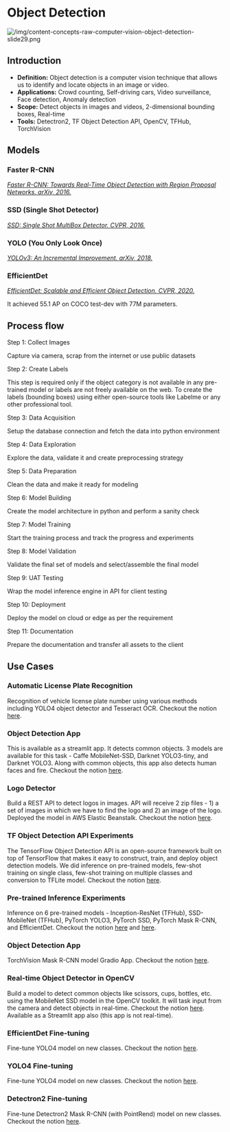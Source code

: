 # Object Detection

![/img/content-concepts-raw-computer-vision-object-detection-slide29.png](/img/content-concepts-raw-computer-vision-object-detection-slide29.png)

## Introduction

- **Definition:** Object detection is a computer vision technique that allows us to identify and locate objects in an image or video.
- **Applications:** Crowd counting, Self-driving cars, Video surveillance, Face detection, Anomaly detection
- **Scope:** Detect objects in images and videos, 2-dimensional bounding boxes, Real-time
- **Tools:** Detectron2, TF Object Detection API, OpenCV, TFHub, TorchVision

## Models

### Faster R-CNN

*[Faster R-CNN: Towards Real-Time Object Detection with Region Proposal Networks. arXiv, 2016.](https://arxiv.org/abs/1506.01497)*

### SSD (Single Shot Detector)

*[SSD: Single Shot MultiBox Detector. CVPR, 2016.](https://arxiv.org/abs/1512.02325)*

### YOLO (You Only Look Once)

[*YOLOv3: An Incremental Improvement. arXiv, 2018.*](https://arxiv.org/abs/1804.02767)

### EfficientDet

*[EfficientDet: Scalable and Efficient Object Detection. CVPR, 2020.](https://arxiv.org/abs/1911.09070)*

It achieved 55.1 AP on COCO test-dev with 77M parameters.

## Process flow

Step 1: Collect Images

Capture via camera, scrap from the internet or use public datasets

Step 2: Create Labels

This step is required only if the object category is not available in any pre-trained model or labels are not freely available on the web. To create the labels (bounding boxes) using either open-source tools like Labelme or any other professional tool.

Step 3: Data Acquisition

Setup the database connection and fetch the data into python environment

Step 4: Data Exploration

Explore the data, validate it and create preprocessing strategy

Step 5: Data Preparation

Clean the data and make it ready for modeling

Step 6: Model Building

Create the model architecture in python and perform a sanity check

Step 7: Model Training

Start the training process and track the progress and experiments

Step 8: Model Validation

Validate the final set of models and select/assemble the final model

Step 9: UAT Testing

Wrap the model inference engine in API for client testing

Step 10: Deployment

Deploy the model on cloud or edge as per the requirement

Step 11: Documentation

Prepare the documentation and transfer all assets to the client  

## Use Cases

### Automatic License Plate Recognition

Recognition of vehicle license plate number using various methods including YOLO4 object detector and Tesseract OCR. Checkout the notion [here](https://www.notion.so/Automatic-License-Plate-Recognition-10ec22181b454b1facc99abdeadbf78f).

### Object Detection App

This is available as a streamlit app. It detects common objects. 3 models are available for this task - Caffe MobileNet-SSD, Darknet YOLO3-tiny, and Darknet YOLO3. Along with common objects, this app also detects human faces and fire. Checkout the notion [here](https://www.notion.so/Object-Detector-App-c60fddae2fcd426ab763261436fb15d8). 

### Logo Detector

Build a REST API to detect logos in images. API will receive 2 zip files - 1) a set of images in which we have to find the logo and 2) an image of the logo. Deployed the model in AWS Elastic Beanstalk. Checkout the notion [here](https://www.notion.so/Logo-Detection-91bfe4953dcf4558807b342efe05a9ff).

### TF Object Detection API Experiments

The TensorFlow Object Detection API is an open-source framework built on top of TensorFlow that makes it easy to construct, train, and deploy object detection models. We did inference on pre-trained models, few-shot training on single class, few-shot training on multiple classes and conversion to TFLite model. Checkout the notion [here](https://www.notion.so/Tensorflow-Object-Detection-API-499b017e502d4950a9d448fb35a41d58).

### Pre-trained Inference Experiments

Inference on 6 pre-trained models - Inception-ResNet (TFHub), SSD-MobileNet (TFHub), PyTorch YOLO3, PyTorch SSD, PyTorch Mask R-CNN, and EfficientDet. Checkout the notion [here](https://www.notion.so/Object-Detection-Inference-Experiments-568fa092b1d34471b676fd43a42974b2) and [here](https://www.notion.so/Object-Detection-Inference-with-Pre-trained-models-da9e2e5bfab944bc90f568f6bc4b3e1f).

### Object Detection App

TorchVision Mask R-CNN model Gradio App. Checkout the notion [here](https://www.notion.so/MaskRCNN-TorchVision-Object-Detection-Gradio-App-c22f2a13ab63493b9b38720b20c50051).

### Real-time Object Detector in OpenCV

Build a model to detect common objects like scissors, cups, bottles, etc. using the MobileNet SSD model in the OpenCV toolkit. It will task input from the camera and detect objects in real-time. Checkout the notion [here](https://www.notion.so/Object-Detection-with-OpenCV-MobileNet-SSD-38ff496d2f0d427185a9c51cebc1ddf2). Available as a Streamlit app also (this app is not real-time).

### EfficientDet Fine-tuning

Fine-tune YOLO4 model on new classes. Checkout the notion [here](https://www.notion.so/EfficientDet-fine-tuning-01a6ffd1e11f4dc1941073aff4b9b486).

### YOLO4 Fine-tuning

Fine-tune YOLO4 model on new classes. Checkout the notion [here](https://www.notion.so/YOLO-4-b32c2d2a4b8644b59f1c05e6887ffcca).

### Detectron2 Fine-tuning

Fine-tune Detectron2 Mask R-CNN (with PointRend) model on new classes. Checkout the notion [here](https://www.notion.so/YOLO-4-b32c2d2a4b8644b59f1c05e6887ffcca).